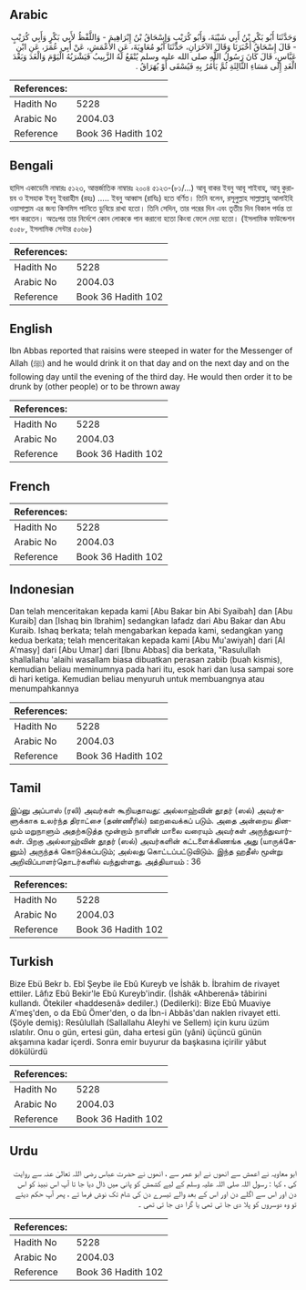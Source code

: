 ## Arabic


<div dir="rtl" lang="ar" style={{fontSize:'larger',backgroundColor:'#f8f9fa',padding:20}}>
وَحَدَّثَنَا أَبُو بَكْرِ بْنُ أَبِي شَيْبَةَ، وَأَبُو كُرَيْبٍ وَإِسْحَاقُ بْنُ إِبْرَاهِيمَ - وَاللَّفْظُ لأَبِي بَكْرٍ وَأَبِي كُرَيْبٍ - قَالَ إِسْحَاقُ أَخْبَرَنَا وَقَالَ الآخَرَانِ، حَدَّثَنَا أَبُو مُعَاوِيَةَ، عَنِ الأَعْمَشِ، عَنْ أَبِي عُمَرَ، عَنِ ابْنِ عَبَّاسٍ، قَالَ كَانَ رَسُولُ اللَّهِ صلى الله عليه وسلم يُنْقَعُ لَهُ الزَّبِيبُ فَيَشْرَبُهُ الْيَوْمَ وَالْغَدَ وَبَعْدَ الْغَدِ إِلَى مَسَاءِ الثَّالِثَةِ ثُمَّ يَأْمُرُ بِهِ فَيُسْقَى أَوْ يُهَرَاقُ ‏.‏
</div>
<div style={{backgroundColor:'#f8f9fa',padding:20, marginBottom: 10}}><table> <thead> <tr> <th>References:</th> <th></th> </tr> </thead> <tbody><tr><td>Hadith No</td><td>5228</td></tr><tr><td>Arabic No</td><td>2004.03</td></tr><tr><td>Reference</td><td>Book 36 Hadith 102</td></tr></tbody></table></div>

## Bengali


<div dir="ltr" lang="bn" style={{fontSize:'larger',backgroundColor:'#f8f9fa',padding:20}}>
হাদিস একাডেমি নাম্বারঃ ৫১২৩, আন্তর্জাতিক নাম্বারঃ ২০০৪ ৫১২৩-(৮১/...) আবূ বাকর ইবনু আবূ শাইবাহ্, আবূ কুরায়ব ও ইসহাক ইবনু ইবরাহীম (রহঃ) ..... ইবনু আব্বাস (রাযিঃ) হতে বর্ণিত। তিনি বলেন, রসূলুল্লাহ সাল্লাল্লাহু আলাইহি ওয়াসাল্লাম এর জন্য কিসমিস পানিতে ডুবিয়ে রাখা হতো। তিনি সেদিন, তার পরের দিন এবং তৃতীয় দিন বিকাল পর্যন্ত তা পান করতেন। অতঃপর তার নির্দেশে কোন লোককে পান করানো হতো কিংবা ফেলে দেয়া হতো। (ইসলামিক ফাউন্ডেশন ৫০৫৮, ইসলামিক সেন্টার ৫০৬৮)
</div>
<div style={{backgroundColor:'#f8f9fa',padding:20, marginBottom: 10}}><table> <thead> <tr> <th>References:</th> <th></th> </tr> </thead> <tbody><tr><td>Hadith No</td><td>5228</td></tr><tr><td>Arabic No</td><td>2004.03</td></tr><tr><td>Reference</td><td>Book 36 Hadith 102</td></tr></tbody></table></div>

## English


<div dir="ltr" lang="en" style={{fontSize:'larger',backgroundColor:'#f8f9fa',padding:20}}>
Ibn Abbas reported that raisins were steeped in water for the Messenger of Allah (ﷺ) and he would drink it on that day and on the next day and on the following day until the evening of the third day. He would then order it to be drunk by (other people) or to be thrown away
</div>
<div style={{backgroundColor:'#f8f9fa',padding:20, marginBottom: 10}}><table> <thead> <tr> <th>References:</th> <th></th> </tr> </thead> <tbody><tr><td>Hadith No</td><td>5228</td></tr><tr><td>Arabic No</td><td>2004.03</td></tr><tr><td>Reference</td><td>Book 36 Hadith 102</td></tr></tbody></table></div>

## French


<div dir="ltr" lang="fr" style={{fontSize:'larger',backgroundColor:'#f8f9fa',padding:20}}>

</div>
<div style={{backgroundColor:'#f8f9fa',padding:20, marginBottom: 10}}><table> <thead> <tr> <th>References:</th> <th></th> </tr> </thead> <tbody><tr><td>Hadith No</td><td>5228</td></tr><tr><td>Arabic No</td><td>2004.03</td></tr><tr><td>Reference</td><td>Book 36 Hadith 102</td></tr></tbody></table></div>

## Indonesian


<div dir="ltr" lang="id" style={{fontSize:'larger',backgroundColor:'#f8f9fa',padding:20}}>
Dan telah menceritakan kepada kami [Abu Bakar bin Abi Syaibah] dan [Abu Kuraib] dan [Ishaq bin Ibrahim] sedangkan lafadz dari Abu Bakar dan Abu Kuraib. Ishaq berkata; telah mengabarkan kepada kami, sedangkan yang kedua berkata; telah menceritakan kepada kami [Abu Mu'awiyah] dari [Al A'masy] dari [Abu Umar] dari [Ibnu Abbas] dia berkata, "Rasulullah shallallahu 'alaihi wasallam biasa dibuatkan perasan zabib (buah kismis), kemudian beliau meminumnya pada hari itu, esok hari dan lusa sampai sore di hari ketiga. Kemudian beliau menyuruh untuk membuangnya atau menumpahkannya
</div>
<div style={{backgroundColor:'#f8f9fa',padding:20, marginBottom: 10}}><table> <thead> <tr> <th>References:</th> <th></th> </tr> </thead> <tbody><tr><td>Hadith No</td><td>5228</td></tr><tr><td>Arabic No</td><td>2004.03</td></tr><tr><td>Reference</td><td>Book 36 Hadith 102</td></tr></tbody></table></div>

## Tamil


<div dir="ltr" lang="ta" style={{fontSize:'larger',backgroundColor:'#f8f9fa',padding:20}}>
இப்னு அப்பாஸ் (ரலி) அவர்கள் கூறியதாவது: அல்லாஹ்வின் தூதர் (ஸல்) அவர்களுக்காக உலர்ந்த திராட்சை (தண்ணீரில்) ஊறவைக்கப் படும். அதை அன்றைய தினமும் மறுநாளும் அதற்கடுத்த மூன்றாம் நாளின் மாலை வரையும் அவர்கள் அருந்துவார்கள். பிறகு அல்லாஹ்வின் தூதர் (ஸல்) அவர்களின் கட்டளைக்கிணங்க அது (யாருக்கேனும்) அருந்தக் கொடுக்கப்படும்; அல்லது கொட்டப்பட்டுவிடும். இந்த ஹதீஸ் மூன்று அறிவிப்பாளர்தொடர்களில் வந்துள்ளது. அத்தியாயம் : 36
</div>
<div style={{backgroundColor:'#f8f9fa',padding:20, marginBottom: 10}}><table> <thead> <tr> <th>References:</th> <th></th> </tr> </thead> <tbody><tr><td>Hadith No</td><td>5228</td></tr><tr><td>Arabic No</td><td>2004.03</td></tr><tr><td>Reference</td><td>Book 36 Hadith 102</td></tr></tbody></table></div>

## Turkish


<div dir="ltr" lang="tr" style={{fontSize:'larger',backgroundColor:'#f8f9fa',padding:20}}>
Bize Ebü Bekr b. Ebî Şeybe ile Ebû Kureyb ve İshâk b. İbrahim de rivayet ettiler. Lâfız Ebû Bekir'le Ebû Kureyb'indir. (İshâk «Ahberenâ» tâbirini kullandı. Ötekiler «haddesenâ» dediler.) (Dedilerki): Bize Ebû Muaviye A'meş'den, o da Ebû Ömer'den, o da İbn-i Abbâs'dan naklen rivayet etti. (Şöyle demiş): Resûlullah (Sallallahu Aleyhi ve Sellem) için kuru üzüm ıslatılır. Onu o gün, ertesi gün, daha ertesi gün (yâni) üçüncü günün akşamına kadar içerdi. Sonra emir buyurur da başkasına içirilir yâbut dökülürdü
</div>
<div style={{backgroundColor:'#f8f9fa',padding:20, marginBottom: 10}}><table> <thead> <tr> <th>References:</th> <th></th> </tr> </thead> <tbody><tr><td>Hadith No</td><td>5228</td></tr><tr><td>Arabic No</td><td>2004.03</td></tr><tr><td>Reference</td><td>Book 36 Hadith 102</td></tr></tbody></table></div>

## Urdu


<div dir="rtl" lang="ur" style={{fontSize:'larger',backgroundColor:'#f8f9fa',padding:20}}>
ابو معاویہ نے اعمش سے انھوں نے ابو عمر سے ، انھوں نے حضرت عباس رضی اللہ تعالیٰ عنہ سے روایت کی ، کہا : رسول اللہ صلی اللہ علیہ وسلم کے لیے کشمش کو پانی میں ڈال دیا جا تا آپ اس نبیذ کو اس دن اور اس سے اگلے دن اور اس کے بعد والے تیسرے دن کی شام تک نوش فرما تے ، پھر آپ حکم دیتے تو وہ دوسروں کو پلا دی جا تی تھی یا گرا دی جا تی تھی ۔
</div>
<div style={{backgroundColor:'#f8f9fa',padding:20, marginBottom: 10}}><table> <thead> <tr> <th>References:</th> <th></th> </tr> </thead> <tbody><tr><td>Hadith No</td><td>5228</td></tr><tr><td>Arabic No</td><td>2004.03</td></tr><tr><td>Reference</td><td>Book 36 Hadith 102</td></tr></tbody></table></div>